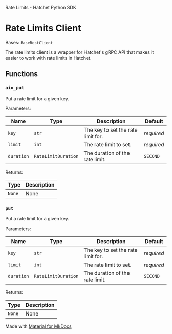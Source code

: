 Rate Limits - Hatchet Python SDK

# Rate Limits Client

Bases: `BaseRestClient`

The rate limits client is a wrapper for Hatchet's gRPC API that makes it easier to work with rate limits in Hatchet.

## Functions

### `aio_put`

Put a rate limit for a given key.

Parameters:

| Name       | Type                | Description                        | Default    |
| ---------- | ------------------- | ---------------------------------- | ---------- |
| `key`      | `str`               | The key to set the rate limit for. | _required_ |
| `limit`    | `int`               | The rate limit to set.             | _required_ |
| `duration` | `RateLimitDuration` | The duration of the rate limit.    | `SECOND`   |

Returns:

| Type   | Description |
| ------ | ----------- |
| `None` | None        |

### `put`

Put a rate limit for a given key.

Parameters:

| Name       | Type                | Description                        | Default    |
| ---------- | ------------------- | ---------------------------------- | ---------- |
| `key`      | `str`               | The key to set the rate limit for. | _required_ |
| `limit`    | `int`               | The rate limit to set.             | _required_ |
| `duration` | `RateLimitDuration` | The duration of the rate limit.    | `SECOND`   |

Returns:

| Type   | Description |
| ------ | ----------- |
| `None` | None        |

Made with [Material for MkDocs](https://squidfunk.github.io/mkdocs-material/)
